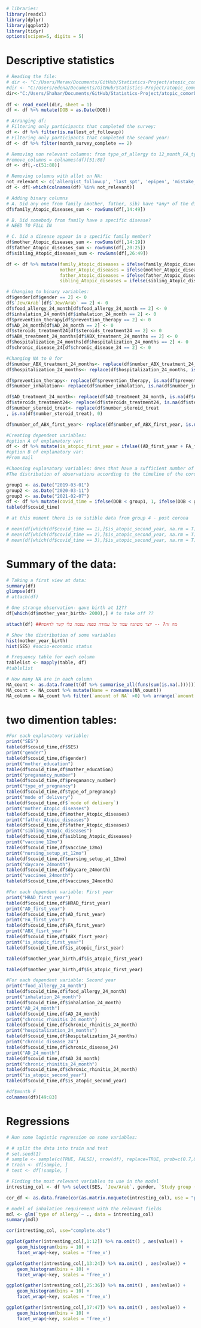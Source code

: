 ```r
# libraries:
library(readxl)
library(dplyr)
library(ggplot2)
library(tidyr)
options(scipen=5, digits = 5)
```

# Descriptive statistics

```r
# Reading the file:
# dir <- "C:/Users/Merav/Documents/GitHub/Statistics-Project/atopic_comorbidities_first_second_year_3.1.23.xlsx"
#dir <- "C:/Users/edena/Documents/GitHub/Statistics-Project/atopic_comorbidities_first_second_year_3.1.23.xlsx"
dir<-"C:/Users/Shahar/Documents/GitHub/Statistics-Project/atopic_comorbidities_first_second_year_3.1.23.xlsx"
    
df <- read_excel(dir, sheet = 1)
df <- df %>% mutate(DOB = as.Date(DOB)) 

# Arranging df:
# Filtering only participants that completed the survey:
df <- df %>% filter(is.na(lost_of_followup))
# Filtering only participants that completed the second year:
df <- df %>% filter(month_survey_complete == 2)

# Removing non relevant columns: from type_of_allergy to 12_month_FA_type_allergy
#remove_columns = colnames(df)[51:88]
df <- df[,-c(51:88)]

# Removing columns with allot on NA:
not_relevant <- c('allergist_followup', 'last_spt', 'epipen', 'mistake_exposure', 'reaction_type24', 'diagnosis_by', 'lost_of_followup')
df <- df[-which(colnames(df) %in% not_relevant)]

# Adding binary columns 
# A. Did any one from family (mother, father, sib) have *any* of the disease?
df$family_Atopic_diseases_sum <- rowSums(df[,14:49])

# B. Did somebody from family have a specific disease?
# NEED TO FILL IN

# C. Did a disease appear in a specific family member?
df$mother_Atopic_diseases_sum <- rowSums(df[,14:19])
df$father_Atopic_diseases_sum <- rowSums(df[,20:25])
df$sibling_Atopic_diseases_sum <- rowSums(df[,26:49])

df <- df %>% mutate(family_Atopic_diseases = ifelse(family_Atopic_diseases_sum >0,1,0),
                    mother_Atopic_diseases = ifelse(mother_Atopic_diseases_sum>0,1,0),
                    father_Atopic_diseases = ifelse(father_Atopic_diseases_sum > 0, 1,0),
                    sibling_Atopic_diseases = ifelse(sibling_Atopic_diseases_sum > 0 ,1, 0))

# Changing to binary variables:
df$gender[df$gender == 2] <- 0
df$`Jew/Arab`[df$`Jew/Arab` == 2] <- 0
df$food_allergy_24_month[df$food_allergy_24_month == 2] <- 0
df$inhalation_24_month[df$inhalation_24_month == 2] <- 0
df$prevention_therapy[df$prevention_therapy == 2] <- 0
df$AD_24_month[df$AD_24_month == 2] <- 0
df$steroids_treatment24[df$steroids_treatment24 == 2] <- 0
df$ABX_treatment_24_months[df$ABX_treatment_24_months == 2] <- 0
df$hospitalization_24_months[df$hospitalization_24_months == 2] <- 0
df$chronic_disease_24[df$chronic_disease_24 == 2] <- 0

#Changing NA to 0 for 
df$number_ABX_treatment_24_months<- replace(df$number_ABX_treatment_24_months, is.na(df$number_ABX_treatment_24_months), 0)
df$hospitalization_24_months<- replace(df$hospitalization_24_months, is.na(df$hospitalization_24_months), 0)

df$prevention_therapy<- replace(df$prevention_therapy, is.na(df$prevention_therapy), 0)
df$number_inhalation<- replace(df$number_inhalation, is.na(df$number_inhalation), 0)

df$AD_treatment_24_month<- replace(df$AD_treatment_24_month, is.na(df$AD_treatment_24_month), 0)
df$steroids_treatment24<- replace(df$steroids_treatment24, is.na(df$steroids_treatment24), 0)
df$number_steroid_treat<- replace(df$number_steroid_treat
, is.na(df$number_steroid_treat), 0)

df$number_of_ABX_first_year<- replace(df$number_of_ABX_first_year, is.na(df$number_of_ABX_first_year), 0)
```


```r
#Creating dependent variables:
#option A of explanatory var:
df <- df %>% mutate(is_atopic_first_year = ifelse((AD_first_year + FA_first_year + ABX_fisrt_year)>0,1,0), is_atopic_second_year = ifelse((food_allergy_24_month + inhalation_24_month + AD_24_month)>0,1,0))
#option B of explanatory var:
#From mail
```

```r
#Choosing explanatory variables: Ones that have a sufficient number of observation before and after Corona
#The distribution of observations according to the timeline of the corona. Before the corona = 1, the first six months of the corona = 2  and after = 3:

group1 <- as.Date("2019-03-01")
group2 <- as.Date("2020-03-11")
group3 <- as.Date("2021-02-07")
df <- df %>% mutate(covid_time = ifelse(DOB < group1, 1, ifelse(DOB < group2, 2, ifelse(DOB<group3, 3, 4))))
table(df$covid_time)

# at this moment there is no sutible data from group 4 - post corona 

# mean(df[which(df$covid_time == 1),]$is_atopic_second_year, na.rm = T)
# mean(df[which(df$covid_time == 2),]$is_atopic_second_year, na.rm = T)
# mean(df[which(df$covid_time == 3),]$is_atopic_second_year, na.rm = T)

```
# Summary of the data:

```r
# Taking a first view at data: 
summary(df)
glimpse(df)
# attach(df)

# One strange observation- gave birth at 12??
df[which(df$mother_year_birth> 2000),] # to take off ?? 
```

```r
attach(df) ##מה זה? -- יוצר משתנה עבור כל עמודה בפנה עצמה בלי קשר לדאטה

# Show the distribution of some variables
hist(mother_year_birth)
hist(SES) #socio-economic status
```

```r
# Frequency table for each column
tablelist <- mapply(table, df)
#tablelist
```

```r
# How many NA are in each column
NA_count <- as.data.frame(t(df %>% summarise_all(funs(sum(is.na(.)))))) %>% dplyr::rename("amount of NA" = 1) 
NA_count <- NA_count %>% mutate(Name = rownames(NA_count))
NA_column = NA_count %>% filter(`amount of NA` >0) %>% arrange(`amount of NA`)
```
# two dimention tables:
```r
#For each explanatory variable:
print("SES")
table(df$covid_time,df$SES)
print("gender")
table(df$covid_time,df$gender)
print("mother_education")
table(df$covid_time,df$mother_education)
print("preganancy_number")
table(df$covid_time,df$preganancy_number)
print("type_of_pregnancy")
table(df$covid_time,df$type_of_pregnancy)
print("mode of delivery")
table(df$covid_time,df$`mode of delivery`)
print("mother_Atopic_diseases")
table(df$covid_time,df$mother_Atopic_diseases)
print("father_Atopic_diseases")
table(df$covid_time,df$father_Atopic_diseases)
print("sibling_Atopic_diseases")
table(df$covid_time,df$sibling_Atopic_diseases)
print("vaccine_12mo")
table(df$covid_time,df$vaccine_12mo)
print("nursing_setup_at_12mo")
table(df$covid_time,df$nursing_setup_at_12mo)
print("daycare_24month")
table(df$covid_time,df$daycare_24month)
print("vaccines_24month")
table(df$covid_time,df$vaccines_24month)
```

```r
#For each dependent variable: First year
print("HRAD_first_year")
table(df$covid_time,df$HRAD_first_year)
print("AD_first_year")
table(df$covid_time,df$AD_first_year)
print("FA_first_year")
table(df$covid_time,df$FA_first_year)
print("ABX_fisrt_year")
table(df$covid_time,df$ABX_fisrt_year)
print("is_atopic_first_year")
table(df$covid_time,df$is_atopic_first_year)
```
```r
table(df$mother_year_birth,df$is_atopic_first_year)

table(df$mother_year_birth,df$is_atopic_first_year)

```


```r
#For each dependent variable: Second year
print("food_allergy_24_month")
table(df$covid_time,df$food_allergy_24_month)
print("inhalation_24_month")
table(df$covid_time,df$inhalation_24_month)
print("AD_24_month")
table(df$covid_time,df$AD_24_month)
print("chronic_rhinitis_24_month")
table(df$covid_time,df$chronic_rhinitis_24_month)
print("hospitalization_24_months")
table(df$covid_time,df$hospitalization_24_months)
print("chronic_disease_24")
table(df$covid_time,df$chronic_disease_24)
print("AD_24_month")
table(df$covid_time,df$AD_24_month)
print("chronic_rhinitis_24_month")
table(df$covid_time,df$chronic_rhinitis_24_month)
print("is_atopic_second_year")
table(df$covid_time,df$is_atopic_second_year)

```


```r
#df$month_F
colnames(df)[49:83]
```















# Regressions

```r
# Run some logistic regression on some variables:

# # split the data into train and test 
# set.seed(1)
# sample <- sample(c(TRUE, FALSE), nrow(df), replace=TRUE, prob=c(0.7,0.3))
# train <- df[sample, ]
# test <- df[!sample, ]  

# Finding the most relevant variables to use in the model 
intresting_col <- df %>% select(SES, `Jew/Arab`, gender, `Study group (MARCH 2020)`, study_group_COMEET, mother_education, number_of_children, preganancy_number, type_of_pregnancy, `mode of delivery`, `type of allergy`, Milk, Egg, Soy, Peanuts, Sesame, Almonds, `Tree nuts`, `Other food`, `12_month_number_of_inhalations`, `12_month_FA_type_allergy`, HRAD_first_year, AD_first_year, FA_first_year, ABX_fisrt_year, number_of_ABX_first_year, vaccine_12mo, nursing_setup_at_12mo, daycare_24month, vaccines_24month, food_allergy_24_month, inhalation_24_month, number_inhalation, prevention_therapy, AD_24_month, AD_treatment_24_month, steroids_treatment24, number_steroid_treat, chronic_rhinitis_24_month, number_ABX_treatment_24_months, hospitalization_24_months, chronic_disease_24, month_survey_complete, family_Atopic_diseases, mother_Atopic_diseases, father_Atopic_diseases, sibling_Atopic_diseases)

cor_df <- as.data.frame(cor(as.matrix.noquote(intresting_col), use = "pairwise.complete.obs"))

# model of inhalation requirement with the relevant fields 
mdl <- glm(`type of allergy`~ ., data = intresting_col)
summary(mdl)
```

```r
cor(intresting_col, use="complete.obs")
```

```r
ggplot(gather(intresting_col[,1:12]) %>% na.omit() , aes(value)) + 
    geom_histogram(bins = 10) + 
    facet_wrap(~key, scales = 'free_x')

ggplot(gather(intresting_col[,13:24]) %>% na.omit() , aes(value)) + 
    geom_histogram(bins = 10) + 
    facet_wrap(~key, scales = 'free_x')

ggplot(gather(intresting_col[,25:36]) %>% na.omit() , aes(value)) + 
    geom_histogram(bins = 10) + 
    facet_wrap(~key, scales = 'free_x')

ggplot(gather(intresting_col[,37:47]) %>% na.omit() , aes(value)) + 
    geom_histogram(bins = 10) + 
    facet_wrap(~key, scales = 'free_x')
```
